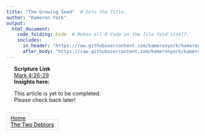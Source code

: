 ```yaml
---
title: "The Growing Seed"  # Sets the Title.
author: "Kameron York"
output: 
  html_document:
    code_folding: hide  # Makes all R Code in the file fold itself.
    includes:
      in_header: "https://raw.githubusercontent.com/kameronyork/kameronyork.github.io/main/parables/header.html"
      after_body: "https://raw.githubusercontent.com/kameronyork/kameronyork.github.io/main/parables/footer.html"
---
```

<link rel=stylesheet href=https://kameronyork.github.io/scripting/themify-icons/themify-icons.css>

<div style="padding-left: 20px; padding-right: 20px;" class=container><div class=col-lg-8><div class="p-lg-5 p-4">
<b>Scripture Link</b><br>
  <a href="https://www.churchofjesuschrist.org/study/scriptures/nt/mark/4.26-29?lang=eng?#p26">Mark 4:26-29</a>
<br>
<b>Insights here:</b>
<br>
<p>
This article is yet to be completed.<br>
Please check back later!
</p>

<br>
    </div>
  </div>
</div>

<div class="container"><div class="row"><div class="col-md-5 text-md-left"><nav class="pagination mt-3"><a class="nav nav-prev" href="https://www.kameronyork.com/parables" style="background-color: transparent; color: black; padding: 5px 10px; border: 1px solid lightgray; cursor: pointer;" onmouseover="this.style.backgroundColor='lightgray';" onmouseout="this.style.backgroundColor='transparent';" onmousedown="this.style.backgroundColor='gray';" onmouseup="this.style.backgroundColor='lightgray';"><i class="ti-arrow-left mr-2"></i><span class="d-none d-md-block">Home</span></a></nav></div><div class="col-md-7 ml-auto text-md-right"><nav class="pagination mt-3"><a class="nav nav-next" href="https://www.kameronyork.com/parables/two-debtors.html" style="background-color: transparent; color: black; padding: 5px 10px; border: 1px solid lightgray; cursor: pointer;" onmouseover="this.style.backgroundColor='lightgray';" onmouseout="this.style.backgroundColor='transparent';" onmousedown="this.style.backgroundColor='gray';" onmouseup="this.style.backgroundColor='lightgray';"><span class="d-none d-md-block">The Two Debtors</span><i class="ti-arrow-right ml-2"></i></a></nav></div></div></div>



